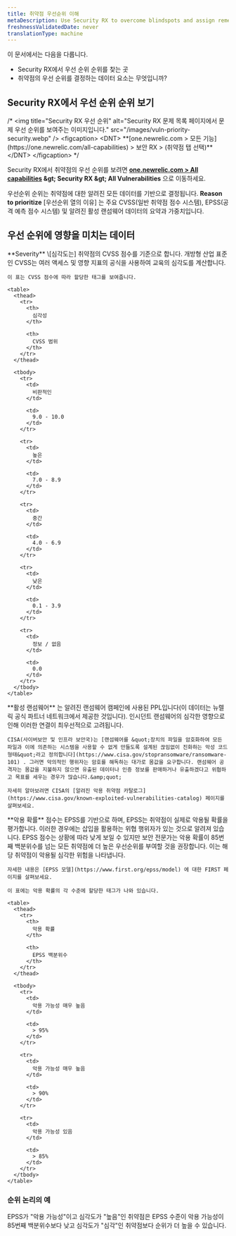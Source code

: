```yaml
---
title: 취약점 우선순위 이해
metaDescription: Use Security RX to overcome blindspots and assign remediation to developers as a security team.
freshnessValidatedDate: never
translationType: machine
---
```


이 문서에서는 다음을 다룹니다.

* Security RX에서 우선 순위 순위를 찾는 곳
* 취약점의 우선 순위를 결정하는 데이터 요소는 무엇입니까?

## Security RX에서 우선 순위 순위 보기

/\* &lt;img title=&quot;Security RX 우선 순위&quot; alt=&quot;Security RX 문제 목록 페이지에서 문제 우선 순위를 보여주는 이미지입니다.&quot; src=&quot;/images/vuln-priority-security.webp&quot; /&gt; &lt;figcaption&gt; &lt;DNT&gt; \*\*\[one.newrelic.com &gt; 모든 기능]\(https\://one.newrelic.com/all-capabilities) &gt; 보안 RX &gt; (취약점 탭 선택)\*\* &lt;/DNT&gt; &lt;/figcaption&gt; \*/

Security RX에서 취약점의 우선 순위를 보려면 **[one.newrelic.com &gt; All capabilities](https://one.newrelic.com/all-capabilities) &amp;gt; Security RX &amp;gt; All Vulnerabilities** 으로 이동하세요.

우선순위 순위는 취약점에 대한 알려진 모든 데이터를 기반으로 결정됩니다. **Reason to prioritize** \[우선순위 열의 이유] 는 주요 CVSS(일반 취약점 점수 시스템), EPSS(공격 예측 점수 시스템) 및 알려진 활성 랜섬웨어 데이터의 요약과 가중치입니다.

## 우선 순위에 영향을 미치는 데이터

<CollapserGroup>
  <Collapser className="freq-link" id="severity" title="심각도 데이터">
    **Severity** \[심각도는] 취약점의 CVSS 점수를 기준으로 합니다. 개방형 산업 표준인 CVSS는 여러 액세스 및 영향 지표의 공식을 사용하여 교육의 심각도를 계산합니다.

    이 표는 CVSS 점수에 따라 할당한 태그를 보여줍니다.

    <table>
      <thead>
        <tr>
          <th>
            심각성
          </th>

          <th>
            CVSS 범위
          </th>
        </tr>
      </thead>

      <tbody>
        <tr>
          <td>
            비판적인
          </td>

          <td>
            9.0 - 10.0
          </td>
        </tr>

        <tr>
          <td>
            높은
          </td>

          <td>
            7.0 - 8.9
          </td>
        </tr>

        <tr>
          <td>
            중간
          </td>

          <td>
            4.0 - 6.9
          </td>
        </tr>

        <tr>
          <td>
            낮은
          </td>

          <td>
            0.1 - 3.9
          </td>
        </tr>

        <tr>
          <td>
            정보 / 없음
          </td>

          <td>
            0.0
          </td>
        </tr>
      </tbody>
    </table>
  </Collapser>

  <Collapser className="freq-link" id="active-ransomware" title="활성 랜섬웨어 데이터">
    **활성 랜섬웨어** 는 알려진 랜섬웨어 캠페인에 사용된 PPL입니다(이 데이터는 뉴렐릭 공식 파트너 네트워크에서 제공한 것입니다). 인시던트 랜섬웨어의 심각한 영향으로 인해 이러한 연결이 최우선적으로 고려됩니다.

    CISA(사이버보안 및 인프라 보안국)는 [랜섬웨어를 &quot;장치의 파일을 암호화하여 모든 파일과 이에 의존하는 시스템을 사용할 수 없게 만들도록 설계된 끊임없이 진화하는 악성 코드 형태&quot;라고 정의합니다](https://www.cisa.gov/stopransomware/ransomware-101) . 그러면 악의적인 행위자는 암호를 해독하는 대가로 몸값을 요구합니다. 랜섬웨어 공격자는 몸값을 지불하지 않으면 유출된 데이터나 인증 정보를 판매하거나 유출하겠다고 위협하고 목표를 세우는 경우가 많습니다.&amp;quot;

    자세히 알아보려면 CISA의 [알려진 악용 취약점 카탈로그](https://www.cisa.gov/known-exploited-vulnerabilities-catalog) 페이지를 살펴보세요.
  </Collapser>

  <Collapser className="freq-link" id="exploit-probability" title="익스플로잇 확률(EPSS) 데이터">
    **악용 확률** 점수는 EPSS를 기반으로 하며, EPSS는 취약점이 실제로 악용될 확률을 평가합니다. 이러한 경우에는 삽입을 활용하는 위협 행위자가 있는 것으로 알려져 있습니다. EPSS 점수는 상황에 따라 낮게 보일 수 있지만 보안 전문가는 악용 확률이 85번째 백분위수를 넘는 모든 취약점에 더 높은 우선순위를 부여할 것을 권장합니다. 이는 해당 취약점이 악용될 심각한 위험을 나타냅니다.

    자세한 내용은 [EPSS 모델](https://www.first.org/epss/model) 에 대한 FIRST 페이지를 살펴보세요.

    이 표에는 악용 확률의 각 수준에 할당한 태그가 나와 있습니다.

    <table>
      <thead>
        <tr>
          <th>
            악용 확률
          </th>

          <th>
            EPSS 백분위수
          </th>
        </tr>
      </thead>

      <tbody>
        <tr>
          <td>
            악용 가능성 매우 높음
          </td>

          <td>
            > 95%
          </td>
        </tr>

        <tr>
          <td>
            악용 가능성 매우 높음
          </td>

          <td>
            > 90%
          </td>
        </tr>

        <tr>
          <td>
            악용 가능성 있음
          </td>

          <td>
            > 85%
          </td>
        </tr>
      </tbody>
    </table>
  </Collapser>
</CollapserGroup>

### 순위 논리의 예

EPSS가 &quot;악용 가능성&quot;이고 심각도가 &quot;높음&quot;인 취약점은 EPSS 수준이 악용 가능성이 85번째 백분위수보다 낮고 심각도가 &quot;심각&quot;인 취약점보다 순위가 더 높을 수 있습니다.